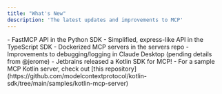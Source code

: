```yaml
---
title: "What's New"
description: 'The latest updates and improvements to MCP'
---
```


<Update label="2024-01-22" description="SDK and Server Improvements">
  - FastMCP API in the Python SDK
  - Simplified, express-like API in the TypeScript SDK
  - Dockerized MCP servers in the servers repo
  - Improvements to debugging/logging in Claude Desktop (pending details from @jerome)
</Update>

<Update label="2024-12-21" description="Kotlin SDK released">
  - Jetbrains released a Kotlin SDK for MCP!
  - For a sample MCP Kotlin server, check out [this repository](https://github.com/modelcontextprotocol/kotlin-sdk/tree/main/samples/kotlin-mcp-server)
</Update>